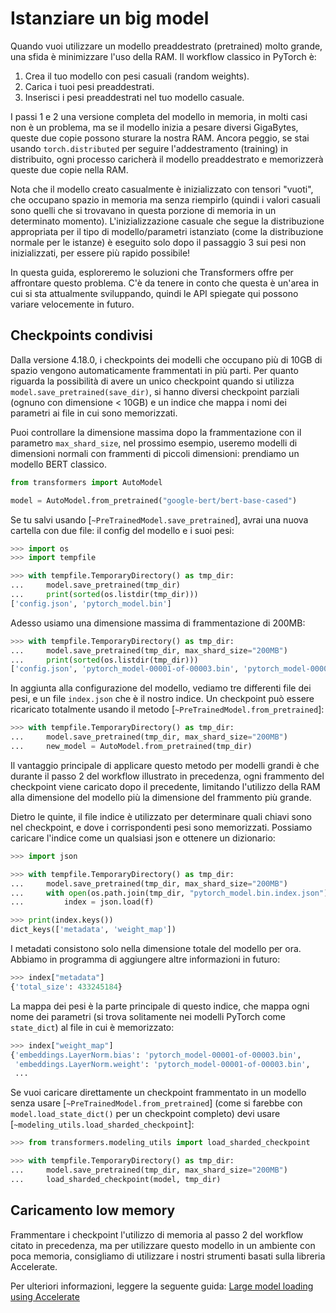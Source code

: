 <!--Copyright 2022 The HuggingFace Team. All rights reserved.

Licensed under the Apache License, Version 2.0 (the "License"); you may not use this file except in compliance with
the License. You may obtain a copy of the License at

http://www.apache.org/licenses/LICENSE-2.0

Unless required by applicable law or agreed to in writing, software distributed under the License is distributed on
an "AS IS" BASIS, WITHOUT WARRANTIES OR CONDITIONS OF ANY KIND, either express or implied. See the License for the
specific language governing permissions and limitations under the License.
-->

# Istanziare un big model

Quando vuoi utilizzare un modello preaddestrato (pretrained) molto grande, una sfida è minimizzare l'uso della RAM. Il workflow classico
in PyTorch è:

1. Crea il tuo modello con pesi casuali (random weights).
2. Carica i tuoi pesi preaddestrati.
3. Inserisci i pesi preaddestrati nel tuo modello casuale.

I passi 1 e 2 una versione completa del modello in memoria, in molti casi non è un problema, ma se il modello inizia a pesare diversi GigaBytes, queste due copie possono sturare la nostra RAM. Ancora peggio, se stai usando `torch.distributed` per seguire l'addestramento (training) in distribuito, ogni processo caricherà il modello preaddestrato e memorizzerà queste due copie nella RAM.

<Tip>

Nota che il modello creato casualmente è inizializzato con tensori "vuoti", che occupano spazio in memoria ma senza riempirlo (quindi i valori casuali sono quelli che si trovavano in questa porzione di memoria in un determinato momento). L'inizializzazione casuale che segue la distribuzione appropriata per il tipo di modello/parametri istanziato (come la distribuzione normale per le istanze) è eseguito solo dopo il passaggio 3 sui pesi non inizializzati, per essere più rapido possibile!

</Tip>

In questa guida, esploreremo le soluzioni che Transformers offre per affrontare questo problema. C'è da tenere in conto che questa è un'area in cui si sta attualmente sviluppando, quindi le API spiegate qui possono variare velocemente in futuro.

## Checkpoints condivisi

Dalla versione 4.18.0, i checkpoints dei modelli che occupano più di 10GB di spazio vengono automaticamente frammentati in più parti. Per quanto riguarda la possibilità di avere un unico checkpoint quando si utilizza `model.save_pretrained(save_dir)`, si hanno diversi checkpoint parziali (ognuno con dimensione < 10GB) e un  indice che mappa i nomi dei parametri ai file in cui sono memorizzati.

Puoi controllare la dimensione massima dopo la frammentazione con il parametro `max_shard_size`, nel prossimo esempio, useremo modelli di dimensioni normali con frammenti di piccoli dimensioni: prendiamo un modello BERT classico.

```py
from transformers import AutoModel

model = AutoModel.from_pretrained("google-bert/bert-base-cased")
```

Se tu salvi usando [`~PreTrainedModel.save_pretrained`], avrai una nuova cartella con due file: il config del modello e i suoi pesi:

```py
>>> import os
>>> import tempfile

>>> with tempfile.TemporaryDirectory() as tmp_dir:
...     model.save_pretrained(tmp_dir)
...     print(sorted(os.listdir(tmp_dir)))
['config.json', 'pytorch_model.bin']
```

Adesso usiamo una dimensione massima di frammentazione di 200MB:

```py
>>> with tempfile.TemporaryDirectory() as tmp_dir:
...     model.save_pretrained(tmp_dir, max_shard_size="200MB")
...     print(sorted(os.listdir(tmp_dir)))
['config.json', 'pytorch_model-00001-of-00003.bin', 'pytorch_model-00002-of-00003.bin', 'pytorch_model-00003-of-00003.bin', 'pytorch_model.bin.index.json']
```

In aggiunta alla configurazione del modello, vediamo tre differenti file dei pesi, e un file `index.json` che è il nostro indice. Un checkpoint può essere ricaricato totalmente usando il metodo [`~PreTrainedModel.from_pretrained`]:

```py
>>> with tempfile.TemporaryDirectory() as tmp_dir:
...     model.save_pretrained(tmp_dir, max_shard_size="200MB")
...     new_model = AutoModel.from_pretrained(tmp_dir)
```

Il vantaggio principale di applicare questo metodo per modelli grandi è che durante il passo 2 del workflow illustrato in precedenza, ogni frammento del checkpoint viene caricato dopo il precedente, limitando l'utilizzo della RAM alla dimensione del modello più la dimensione del frammento più grande.

Dietro le quinte, il file indice è utilizzato per determinare quali chiavi sono nel checkpoint, e dove i corrispondenti pesi sono memorizzati. Possiamo caricare l'indice come un qualsiasi json e ottenere un dizionario:

```py
>>> import json

>>> with tempfile.TemporaryDirectory() as tmp_dir:
...     model.save_pretrained(tmp_dir, max_shard_size="200MB")
...     with open(os.path.join(tmp_dir, "pytorch_model.bin.index.json"), "r") as f:
...         index = json.load(f)

>>> print(index.keys())
dict_keys(['metadata', 'weight_map'])
```

I metadati consistono solo nella dimensione totale del modello per ora. Abbiamo in programma di aggiungere altre informazioni in futuro:

```py
>>> index["metadata"]
{'total_size': 433245184}
```

La mappa dei pesi è la parte principale di questo indice, che mappa ogni nome dei parametri (si trova solitamente nei modelli PyTorch come `state_dict`) al file in cui è memorizzato:

```py
>>> index["weight_map"]
{'embeddings.LayerNorm.bias': 'pytorch_model-00001-of-00003.bin',
 'embeddings.LayerNorm.weight': 'pytorch_model-00001-of-00003.bin',
 ...
```

Se vuoi caricare direttamente un checkpoint frammentato in un modello senza usare [`~PreTrainedModel.from_pretrained`] (come si farebbe con `model.load_state_dict()` per un checkpoint completo) devi usare [`~modeling_utils.load_sharded_checkpoint`]:

```py
>>> from transformers.modeling_utils import load_sharded_checkpoint

>>> with tempfile.TemporaryDirectory() as tmp_dir:
...     model.save_pretrained(tmp_dir, max_shard_size="200MB")
...     load_sharded_checkpoint(model, tmp_dir)
```

## Caricamento low memory

Frammentare i checkpoint l'utilizzo di memoria al passo 2 del workflow citato in precedenza, ma per utilizzare questo modello in un ambiente con poca memoria, consigliamo di utilizzare i nostri strumenti basati sulla libreria Accelerate.

Per ulteriori informazioni, leggere la seguente guida: [Large model loading using Accelerate](./main_classes/model#large-model-loading)